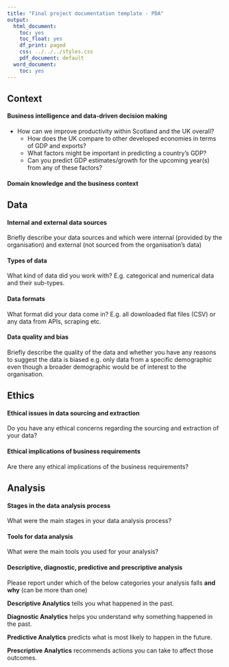 ```yaml
---
title: "Final project documentation template - PDA"
output:
  html_document:
    toc: yes
    toc_float: yes
    df_print: paged
    css: ../../../styles.css
    pdf_document: default
  word_document:
    toc: yes
---
```


## Context

#### Business intelligence and data-driven decision making

- How can we improve productivity within Scotland and the UK overall?
  - How does the UK compare to other developed economies in terms of GDP and exports?
  - What factors might be important in predicting a country’s GDP?
  - Can you predict GDP estimates/growth for the upcoming year(s) from any of these factors?


#### Domain knowledge and the business context



## Data

#### Internal and external data sources

Briefly describe your data sources and which were internal (provided by the organisation) and external (not sourced from the organisation's data)

#### Types of data

What kind of data did you work with? E.g. categorical and numerical data and their sub-types.

#### Data formats

What format did your data come in? E.g. all downloaded flat files (CSV) or any data from APIs, scraping etc.

#### Data quality and bias

Briefly describe the quality of the data and whether you have any reasons to suggest the data is biased e.g. only data from a specific demographic even though a broader demographic would be of interest to the organisation.

## Ethics

#### Ethical issues in data sourcing and extraction

Do you have any ethical concerns regarding the sourcing and extraction of your data? 

#### Ethical implications of business requirements

Are there any ethical implications of the business requirements?

## Analysis

#### Stages in the data analysis process

What were the main stages in your data analysis process?

#### Tools for data analysis

What were the main tools you used for your analysis?

#### Descriptive, diagnostic, predictive and prescriptive analysis

Please report under which of the below categories your analysis falls **and why** (can be more than one) 

::: {.emphasis}
**Descriptive Analytics** tells you what happened in the past.

**Diagnostic Analytics** helps you understand why something happened in the past.

**Predictive Analytics** predicts what is most likely to happen in the future.

**Prescriptive Analytics** recommends actions you can take to affect those outcomes.
:::


